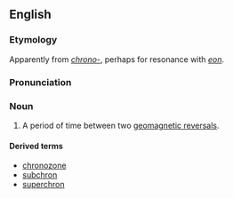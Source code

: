 ==English==

===Etymology===
Apparently from ''[[chrono-]]'', perhaps for resonance with ''[[eon]]''.
===Pronunciation===
{{rfp|lang=en}}
===Noun===
{{en-noun}}
{{wikipedia}}

# {{geology}} A period of time between two [[w:Geomagnetic reversal|geomagnetic reversals]].

====Derived terms====
* [[chronozone]]
* [[subchron]]
* [[superchron]]